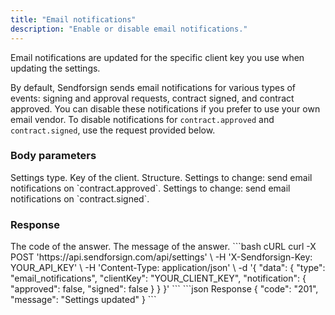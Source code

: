 ```yaml
---
title: "Email notifications"
description: "Enable or disable email notifications."
---
```


Email notifications are updated for the specific client key you use when updating the settings.

By default, Sendforsign sends email notifications for various types of events: signing and approval 
requests, contract signed, and contract approved. You can disable these notifications if you prefer to use 
your own email vendor. To disable notifications for `contract.approved` and `contract.signed`, 
use the request provided below.


### Body parameters

<ParamField body="type" type="string" required>
  Settings type.
</ParamField>

<ParamField body="clientKey" type="string" required>
  Key of the client.
</ParamField>

<ParamField body="notification" type="string" required>
  Structure.

  <Expandable title="child attribute">

  <ParamField body="approved" type="boolean">
    Settings to change: send email notifications on `contract.approved`.
  </ParamField>

  <ParamField body="signed" type="boolean">
    Settings to change: send email notifications on `contract.signed`.
  </ParamField>

  </Expandable>

</ParamField>

### Response

<ResponseField name="code" type="string">
  The code of the answer.
</ResponseField>

<ResponseField name="message" type="string">
  The message of the answer.
</ResponseField>

<RequestExample>
```bash cURL
curl -X POST 'https://api.sendforsign.com/api/settings' \
     -H 'X-Sendforsign-Key: YOUR_API_KEY' \
     -H 'Content-Type: application/json' \
     -d '{
    "data": {
        "type": "email_notifications",
        "clientKey": "YOUR_CLIENT_KEY",
        "notification": 
            {
                "approved": false,
                "signed": false
            }
    }
}'
```
</RequestExample>

<ResponseExample>
```json Response
{
    "code": "201",
    "message": "Settings updated"
}
```
</ResponseExample>
